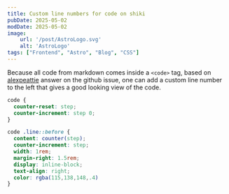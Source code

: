 ```yaml
---
title: Custom line numbers for code on shiki
pubDate: 2025-05-02
modDate: 2025-05-02
image:
    url: '/post/AstroLogo.svg'
    alt: 'AstroLogo'
tags: ["Frontend", "Astro", "Blog", "CSS"]
---
```

Because all code from markdown comes inside a `<code>` tag, based on [alexpeattie](https://github.com/shikijs/shiki/issues/3) answer on the github issue, one can add a custom
line number to the left that gives a good looking view of the code.
```css
code {
  counter-reset: step;
  counter-increment: step 0;
}

code .line::before {
  content: counter(step);
  counter-increment: step;
  width: 1rem;
  margin-right: 1.5rem;
  display: inline-block;
  text-align: right;
  color: rgba(115,138,148,.4)
}
```
[^1]: 